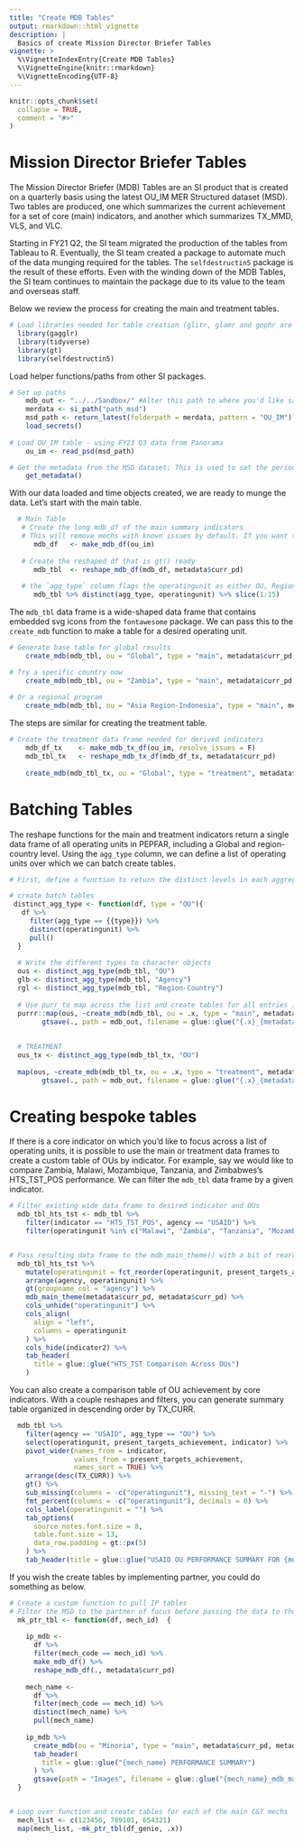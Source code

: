```yaml
---
title: "Create MDB Tables"
output: rmarkdown::html_vignette
description: |
  Basics of create Mission Director Briefer Tables
vignette: >
  %\VignetteIndexEntry{Create MDB Tables}
  %\VignetteEngine{knitr::rmarkdown}
  %\VignetteEncoding{UTF-8}
---
```

  
```r
knitr::opts_chunk$set(
  collapse = TRUE,
  comment = "#>"
)
```


# Mission Director Briefer Tables

The Mission Director Briefer (MDB) Tables are an SI product that is created on a quarterly basis using the latest OU_IM MER Structured dataset (MSD). Two tables are produced, one which summarizes the current achievement for a set of core (main) indicators, and another which summarizes TX_MMD, VLS, and VLC. 

Starting in FY21 Q2, the SI team migrated the production of the tables from Tableau to R. Eventually, the SI team created a package to automate much of the data munging required for the tables. The `selfdestructin5` package is the result of these efforts. Even with the winding down of the MDB Tables, the SI team continues to maintain the package due to its value to the team and overseas staff.

Below we review the process for creating the main and treatment tables.

```r
# Load libraries needed for table creation (glitr, glamr and gophr are OHA-SI packages not on CRAN)
  library(gagglr)
  library(tidyverse)
  library(gt)
  library(selfdestructin5)
```

Load helper functions/paths from other SI packages.

```r

# Set up paths 
    mdb_out <- "../../Sandbox/" #Alter this path to where you'd like saved tables to go
    merdata <- si_path("path_msd")
    msd_path <- return_latest(folderpath = merdata, pattern = "OU_IM")
    load_secrets()
    
# Load OU_IM table - using FY23 Q3 data from Panorama
    ou_im <- read_psd(msd_path)

# Get the metadata from the MSD dataset; This is used to set the period and source.
    get_metadata()
```

With our data loaded and time objects created, we are ready to munge the data. Let's start with the main table.
```r
  # Main Table
   # Create the long mdb_df of the main summary indicators 
   # This will remove mechs with known issues by default. If you want to keep all mechs set `resolve_issues == FALSE`
      mdb_df   <- make_mdb_df(ou_im)
    
   # Create the reshaped df that is gt() ready
      mdb_tbl  <- reshape_mdb_df(mdb_df, metadata$curr_pd)
    
   # the `agg_type` column flags the operatingunit as either OU, Region-Country or Agency
      mdb_tbl %>% distinct(agg_type, operatingunit) %>% slice(1:15)
```

The `mdb_tbl` data frame is a wide-shaped data frame that contains embedded svg icons from the `fontawesome` package. We can pass this to the `create_mdb` function to make a table for a desired operating unit.

```r

# Generate base table for global results
    create_mdb(mdb_tbl, ou = "Global", type = "main", metadata$curr_pd, metadata$source)

# Try a specific country now
    create_mdb(mdb_tbl, ou = "Zambia", type = "main", metadata$curr_pd, metadata$source)
    
# Or a regional program
    create_mdb(mdb_tbl, ou = "Asia Region-Indonesia", type = "main", metadata$curr_pd, metadata$source)

```

The steps are similar for creating the treatment table.
```r

# Create the treatment data frame needed for derived indicators
    mdb_df_tx    <- make_mdb_tx_df(ou_im, resolve_issues = F)
    mdb_tbl_tx   <- reshape_mdb_tx_df(mdb_df_tx, metadata$curr_pd)
    
    create_mdb(mdb_tbl_tx, ou = "Global", type = "treatment", metadata$curr_pd, metadata$source)
```

# Batching Tables
The reshape functions for the main and treatment indicators return a single data frame of all operating units in PEPFAR, including a Global and region-country level. Using the `agg_type` column, we can define a list of operating units over which we can batch create tables. 

```r
# First, define a function to return the distinct levels in each aggregation type

# create batch tables
 distinct_agg_type <- function(df, type = "OU"){
   df %>% 
     filter(agg_type == {{type}}) %>% 
     distinct(operatingunit) %>% 
     pull()
  }
  
  # Write the different types to character objects
  ous <- distinct_agg_type(mdb_tbl, "OU")
  glb <- distinct_agg_type(mdb_tbl, "Agency")
  rgl <- distinct_agg_type(mdb_tbl, "Region-Country")
  
  # Use purr to map across the list and create tables for all entries in each object
  purrr::map(ous, ~create_mdb(mdb_tbl, ou = .x, type = "main", metadata$curr_pd, metadata$source) %>% 
        gtsave(., path = mdb_out, filename = glue::glue("{.x}_{metadata$curr_pd}_mdb_main.png")))
  
  
  # TREATMENT
  ous_tx <- distinct_agg_type(mdb_tbl_tx, "OU")
  
  map(ous, ~create_mdb(mdb_tbl_tx, ou = .x, type = "treatment", metadata$curr_pd, metadata$source) %>% 
        gtsave(., path = mdb_out, filename = glue::glue("{.x}_{metadata$curr_pd}_mdb_treatment.png")))
```

# Creating bespoke tables
If there is a core indicator on which you'd like to focus across a list of operating units, it is possible to use the main or treatment data frames to create a custom table of OUs by indicator. For example, say we would like to compare Zambia, Malawi, Mozambique, Tanzania, and Zimbabwes's HTS_TST_POS performance. We can filter the `mdb_tbl` data frame by a given indicator.

```r

# Filter existing wide data frame to desired indicator and OUs
  mdb_tbl_hts_tst <- mdb_tbl %>% 
    filter(indicator == "HTS_TST_POS", agency == "USAID") %>% 
    filter(operatingunit %in% c("Malawi", "Zambia", "Tanzania", "Mozambique", "Zimbabwe"))


# Pass resulting data frame to the mdb_main_theme() with a bit of rearranging to get a desired sort order.
  mdb_tbl_hts_tst %>% 
    mutate(operatingunit = fct_reorder(operatingunit, present_targets_achievement, .desc = T)) %>%  
    arrange(agency, operatingunit) %>% 
    gt(groupname_col = "agency") %>% 
    mdb_main_theme(metadata$curr_pd, metadata$curr_pd) %>% 
    cols_unhide("operatingunit") %>% 
    cols_align(
      align = "left",
      columns = operatingunit
    ) %>% 
    cols_hide(indicator2) %>% 
    tab_header(
      title = glue::glue("HTS_TST Comparison Across OUs")
    )

```

You can also create a comparison table of OU achievement by core indicators. With a couple reshapes and filters, you can generate summary table organized in descending order by TX_CURR. 

```r

  mdb_tbl %>% 
    filter(agency == "USAID", agg_type == "OU") %>% 
    select(operatingunit, present_targets_achievement, indicator) %>% 
    pivot_wider(names_from = indicator, 
                values_from = present_targets_achievement,
                names_sort = TRUE) %>% 
    arrange(desc(TX_CURR)) %>% 
    gt() %>% 
    sub_missing(columns = -c("operatingunit"), missing_text = "-") %>% 
    fmt_percent(columns = -c("operatingunit"), decimals = 0) %>% 
    cols_label(operatingunit = "") %>% 
    tab_options(
      source_notes.font.size = 8,
      table.font.size = 13, 
      data_row.padding = gt::px(5)
    ) %>% 
    tab_header(title = glue::glue("USAID OU PERFORMANCE SUMMARY FOR {metadata$curr_pd}"))
```

If you wish the create tables by implementing partner, you could do something as below.
```r
# Create a custom function to pull IP tables
# Filter the MSD to the partner of focus before passing the data to the reshape_msd_df()
  mk_ptr_tbl <- function(df, mech_id)  {
    
    ip_mdb <- 
      df %>% 
      filter(mech_code == mech_id) %>% 
      make_mdb_df() %>% 
      reshape_mdb_df(., metadata$curr_pd) 
    
    mech_name <-  
      df %>% 
      filter(mech_code == mech_id) %>%
      distinct(mech_name) %>% 
      pull(mech_name)
    
    ip_mdb %>%   
      create_mdb(ou = "Minoria", type = "main", metadata$curr_pd, metadata$source) %>% 
      tab_header(
        title = glue::glue("{mech_name} PERFORMANCE SUMMARY")
      ) %>% 
      gtsave(path = "Images", filename = glue::glue("{mech_name}_mdb_main.png"))
  }


# Loop over function and create tables for each of the main C&T mechs
  mech_list <- c(123456, 789101, 654321)
  map(mech_list, ~mk_ptr_tbl(df_genie, .x))

```

